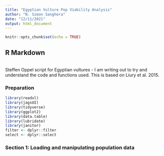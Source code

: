 ```yaml
---
title: "Egyptian Vulture Pop Viability Analysis"
author: "N. Simon Sanghera"
date: "12/11/2021"
output: html_document
---
```


```r
knitr::opts_chunk$set(echo = TRUE)
```

## R Markdown
\
Steffen Oppel script for Egyptian vultures - I am writing out to try and understand the code and functions used.
This is based on Liury et al. 2015.
  
  
### Preparation  
  
```r
library(readxl)
library(jagsUI)
library(tidyverse)
library(ggplot2)
library(data.table)
library(lubridate)
library(janitor)
filter <- dplyr::filter
select <- dplyr::select

```
  

### Section 1: Loading and manipulating population data  

